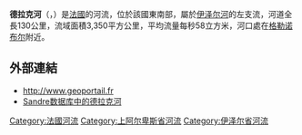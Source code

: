 {{noteTA
|G1=法国地名
|G2=单位
}}
{{Infobox river
| name              = 德拉克河
| native_name       = Drac
| image             = Esrf grenoble.jpg
| image_caption     = 于[[格勒诺布尔|格勒诺布尔]]与[[伊泽尔河|伊泽尔河]]的汇流处
| map               = Drac (rivière).png
| map_caption       = 德拉克河流域图
| source1_location  = [[埃克蘭山|埃克蘭山]] 
| mouth_location    = [[伊泽尔河|伊泽尔河]]
| mouth_coordinates = {{coord|45|12|55|N|5|40|31|E|name=Isère-Drac|display=inline,title}}
| progression       = {{RIsère}}
| subdivision_type1 = [[世界政區索引|国家]]
| subdivision_name1 = {{FR}}
| length            = {{convert|130|km|abbr=on}}
| source1_elevation = 
| discharge1_avg    = {{convert|97|m3/s|abbr=on}}
| basin_size        = {{convert|3,599|km2|abbr=on}} 
}}
'''德拉克河'''（{{lang-fr|Drac}}，{{IPA-fr|dʁak}}）是[[法國|法國]]的河流，位於該國東南部，屬於[[伊泽尔河|伊泽尔河]]的左支流，河道全長130公里，流域面積3,350平方公里，平均流量每秒58立方米，河口處在[[格勒诺布尔|格勒诺布尔]]附近。

==外部連結==
*http://www.geoportail.fr {{Wayback|url=http://www.geoportail.fr/ |date=20101215171356 }}
*[http://sandre.eaufrance.fr/app/chainage/courdo/htm/W2--0200.php?cg=W2--0200 Sandre数据库中的德拉克河] {{Wayback|url=http://sandre.eaufrance.fr/app/chainage/courdo/htm/W2--0200.php?cg=W2--0200 |date=20071020100223 }}

{{France-geo-stub}}
[[Category:法國河流|Category:法國河流]]
[[Category:上阿尔卑斯省河流|Category:上阿尔卑斯省河流]]
[[Category:伊泽尔省河流|Category:伊泽尔省河流]]